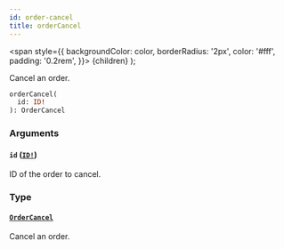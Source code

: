 ```yaml
---
id: order-cancel
title: orderCancel
---
```


<span
style={{
      backgroundColor: color,
      borderRadius: '2px',
      color: '#fff',
      padding: '0.2rem',
    }}>
{children}
</span>
);

Cancel an order.

```graphql
orderCancel(
  id: ID!
): OrderCancel

```

### Arguments

#### `id` ([`ID!`](/api-reference/scalars/id.mdx))

ID of the order to cancel.

### Type

#### [`OrderCancel`](/api-reference/objects/order-cancel.mdx)

Cancel an order.
